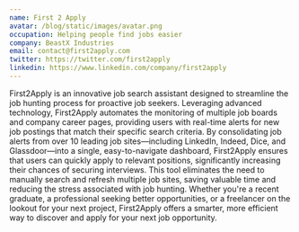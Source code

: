 ```yaml
---
name: First 2 Apply
avatar: /blog/static/images/avatar.png
occupation: Helping people find jobs easier
company: BeastX Industries
email: contact@first2apply.com
twitter: https://twitter.com/first2apply
linkedin: https://www.linkedin.com/company/first2apply
---
```


First2Apply is an innovative job search assistant designed to streamline the job hunting process for proactive job seekers. Leveraging advanced technology, First2Apply automates the monitoring of multiple job boards and company career pages, providing users with real-time alerts for new job postings that match their specific search criteria. By consolidating job alerts from over 10 leading job sites—including LinkedIn, Indeed, Dice, and Glassdoor—into a single, easy-to-navigate dashboard, First2Apply ensures that users can quickly apply to relevant positions, significantly increasing their chances of securing interviews. This tool eliminates the need to manually search and refresh multiple job sites, saving valuable time and reducing the stress associated with job hunting. Whether you're a recent graduate, a professional seeking better opportunities, or a freelancer on the lookout for your next project, First2Apply offers a smarter, more efficient way to discover and apply for your next job opportunity.
